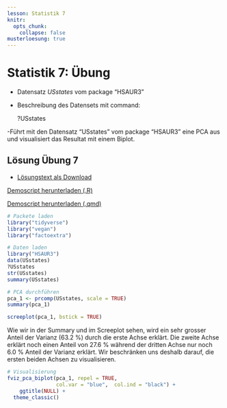 ```yaml
---
lesson: Statistik 7
knitr:
  opts_chunk: 
    collapse: false
musterloesung: true
---
```



# Statistik 7: Übung

-   Datensatz *USstates* vom package "HSAUR3"

-   Beschreibung des Datensets mit command:

    ?USstates

-Führt mit den Datensatz "USstates" vom package "HSAUR3" eine PCA aus und visualisiert das Resultat mit einem Biplot.

::: {.content-hidden unless-meta="musterloesung"}
::: callout-note
## Lösung Übung 7

- [Lösungstext als Download](Statistik7_Loesung.pdf)

[Demoscript herunterladen (.R)](../purl/Statistik7_Uebung.R){.dld}

[Demoscript herunterladen (.qmd)](../purl/Statistik7_Uebung.qmd){.dld}

```r
# Packete laden
library("tidyverse")
library("vegan")
library("factoextra")
```

```r
# Daten laden
library("HSAUR3")
data(USstates)
?USstates
str(USstates)
summary(USstates)
```

```r
# PCA durchführen
pca_1 <- prcomp(USstates, scale = TRUE)
summary(pca_1)

screeplot(pca_1, bstick = TRUE)
```

Wie wir in der Summary und im Screeplot sehen, wird ein sehr grosser Anteil der Varianz (63.2 %) durch die erste Achse erklärt. Die zweite Achse erklärt noch einen Anteil von 27.6 % während der dritten Achse nur noch 6.0 % Anteil der Varianz erklärt. Wir beschränken uns deshalb darauf, die ersten beiden Achsen zu visualisieren.

```r
# Visualisierung
fviz_pca_biplot(pca_1, repel = TRUE, 
                col.var = "blue",  col.ind = "black") +
    ggtitle(NULL) +
  theme_classic()
```
:::
:::

